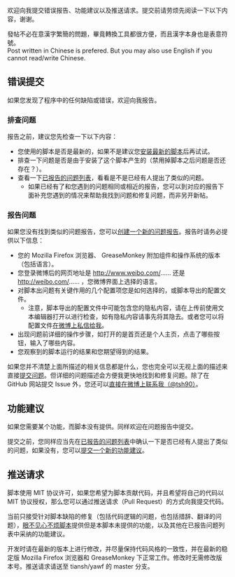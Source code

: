 欢迎向我提交错误报告、功能建议以及推送请求。提交前请劳烦先阅读一下以下内容，谢谢。

發帖不必在意漢字繁簡的問題，畢竟轉換工具都很方便，而且漢字本身也是表意符號。<br />
Post written in Chinese is prefered. But you may also use English if you cannot read/write Chinese.

== 错误提交 ==

如果您发现了程序中的任何缺陷或错误，欢迎向我报告。

=== 排查问题 ===

报告之前，建议您先检查一下以下内容：

* 您使用的脚本是否是最新的，如果不是建议您[https://tiansh.github.io/yawf/Yet_Another_Weibo_Filter.user.js 安装最新的脚本]后再试试。
* 排查一下问题是否是由于安装了这个脚本产生的（禁用掉脚本之后问题是否还存在？）。
* 查看一下[https://github.com/tiansh/yawf/issues?q=is%3Aopen+is%3Aissue 已报告的问题列表]，看看是不是已经有人提出了类似的问题。
** 如果已经有了和您遇到的问题相同或相近的报告，您可以到对应的报告下面补充您遇到的情况来帮助我找到问题和修复问题，而非另开新帖。

=== 报告问题 ===

如果您没有找到类似的问题报告，您可以[https://github.com/tiansh/yawf/issues/new 创建一个新的问题报告]。报告时请务必提供以下信息：

* 您的 Mozilla Firefox 浏览器、 GreaseMonkey 附加组件和操作系统的版本（包括语言）。
* 您登录微博后的网页地址是 http://www.weibo.com/…… 还是 http://weibo.com/…… ，您微博界面上选择的语言。
* 对脚本出问题有关键作用的几个配置项您是如何选择的，或脚本导出的配置文件。
** 注意，脚本导出的配置文件中可能包含您的隐私内容，请在上传前使用文本编辑器打开以进行检查，如有隐私内容请事先将其隐去。或者您可以将配置文件[http://weibo.com/tsh90/weibo 在微博上私信给我]。
* 出现问题前详细的操作步骤，如打开的是首页还是个人主页，点击了哪些按钮，输入了哪些内容。
* 您观察到的脚本运行的结果和您期望得到的结果。

如果您并不清楚上面所描述的相关信息都是什么，您也完全可以无视上面的描述来直接[https://github.com/tiansh/yawf/issues/new 提交问题]。但详细的问题描述会方便我更快地找到和修复问题。除了在 GitHub 网站提交 Issue 外，您还可以[http://weibo.com/tsh90/weibo 直接在微博上联系我（@tsh90）]。

== 功能建议 ==

如果您需要某个功能，而脚本没有提供。同样欢迎在问题报告中提交。

提交之前，您同样应当先在[https://github.com/tiansh/yawf/issues?q=is%3Aopen+is%3Aissue 已报告的问题列表]中确认一下是否已经有人提出了类似的问题，如果没有，您可以[https://github.com/tiansh/yawf/issues/new 提交一个新的功能建议]。

== 推送请求 ==

脚本使用 MIT 协议许可，如果您希望为脚本贡献代码，并且希望将自己的代码以 MIT 协议授权，那么您可以通过推送请求（Pull Request）的方式向我提交代码。

当前只接受针对脚本缺陷的修复（包括代码逻辑的问题，也包括措辞、翻译的问题），[https://code.google.com/p/weibo-content-filter/ 眼不见心不烦脚本]提供但是本脚本未提供的功能，以及其他在已报告问题列表中采纳的功能建议。

开发时请在最新的版本上进行修改，并尽量保持代码风格的一致性，并在最新的稳定版 Mozilla Firefox 浏览器和 GreaseMonkey 下正常工作。修改时无需修改版本号。推送请求请送至 tiansh/yawf 的 master 分支。

